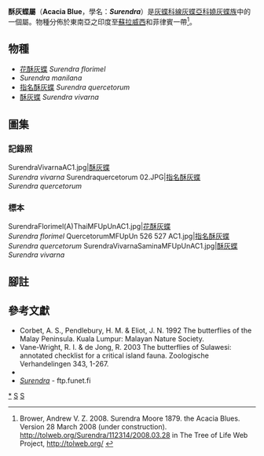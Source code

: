{{NoteTA
|G1=Butterfly
}}
{{Automatic taxobox
| taxon = Surendra
| image = Surendra quercetorum – Common Acacia Blue 25.jpg
| image_caption = [[指名酥灰蝶|指名酥灰蝶]]<br />''Surendra quercetorum''
| authority = Moore, 1878
| type_species = [[指名酥灰蝶|指名酥灰蝶]]<br />''Amblypodia quercetorum''
| type_species_authority = Moore, [1858]
| subdivision_ranks = 物種
| subdivision =
共4種，詳閱正文。
| synonyms = 
}}

'''酥灰蝶屬'''（'''Acacia Blue'''，學名：'''''Surendra'''''）是[[灰蝶科|灰蝶科]][[線灰蝶亞科|線灰蝶亞科]][[嬈灰蝶族|嬈灰蝶族]]中的一個屬。物種分佈於東南亞之印度至[[蘇拉威西|蘇拉威西]]和菲律賓一帶<ref name=tol>Brower, Andrew V. Z. 2008. Surendra Moore 1879. the Acacia Blues. Version 28 March 2008 (under construction). http://tolweb.org/Surendra/112314/2008.03.28 in The Tree of Life Web Project, http://tolweb.org/ {{Wayback|url=http://tolweb.org/ |date=20110515100516 }} {{en}}</ref>。

== 物種 ==
* [[花酥灰蝶|花酥灰蝶]] ''Surendra florimel''
* ''Surendra manilana''
* [[指名酥灰蝶|指名酥灰蝶]] ''Surendra quercetorum''
* [[酥灰蝶|酥灰蝶]] ''Surendra vivarna''

== 圖集 ==
=== 記錄照 ===
<gallery>
SurendraVivarnaAC1.jpg|[[酥灰蝶|酥灰蝶]]<br />''Surendra vivarna''
Surendraquercetorum 02.JPG|[[指名酥灰蝶|指名酥灰蝶]]<br />''Surendra quercetorum''
</gallery>
=== 標本 ===
<gallery>
SurendraFlorimel(A)ThaiMFUpUnAC1.jpg|[[花酥灰蝶|花酥灰蝶]]<br />''Surendra florimel''
QuercetorumMFUpUn 526 527 AC1.jpg|[[指名酥灰蝶|指名酥灰蝶]]<br />''Surendra quercetorum''
SurendraVivarnaSaminaMFUpUnAC1.jpg|[[酥灰蝶|酥灰蝶]]<br />''Surendra vivarna''
</gallery>

== 腳註 ==
{{Reflist}}

== 參考文獻 ==
* Corbet, A. S., Pendlebury, H. M. & Eliot, J. N. 1992 The butterflies of the Malay Peninsula. Kuala Lumpur: Malayan Nature Society.
* Vane-Wright, R. I. & de Jong, R. 2003 The butterflies of Sulawesi: annotated checklist for a critical island fauna. Zoologische Verhandelingen 343, 1-267.
* {{Cite book | author = 寿建新 周尧 李宇飞 | title = 世界蝴蝶分類名錄 | location = 中國 | publisher = 陝西科學技術出版社 | date = 2006-04-01 | ISBN = 9787536936768 | language= zh-hans }}
* [http://ftp.funet.fi/pub/sci/bio/life/insecta/lepidoptera/ditrysia/papilionoidea/lycaenidae/theclinae/surendra ''Surendra''] - ftp.funet.fi

{{Commons category| Surendra}}
{{Taxonbar}}

{{線灰蝶亞科}}

[[Category:酥灰蝶屬|*]]
[[Category:嬈灰蝶族|S]]
[[Category:1878年描述的分类群|S]]